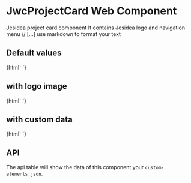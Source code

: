 
<Meta title="jwc-project-card" />

# JwcProjectCard Web Component

Jesidea project card component
It contains Jesidea logo and navigation menu
// [...] use markdown to format your text

## Default values
<Preview withToolbar>
    <Story name="simple" height="150px">
        {html` <jwc-project-card></jwc-project-card> `}
    </Story>
</Preview>

## with logo image
<Preview withToolbar>
    <Story name="with logo" height="150px">
        {html`
            <jwc-project-card
                image="https://www.bioecoactual.com/wp-content/uploads/2016/09/gandhi.jpg"
            ></jwc-project-card>
        `}
    </Story>
</Preview>

## with custom data

<Preview withToolbar>
    <Story name="with custom data" height="150px">
        {html`
            <jwc-project-card data='{ "name": "My project",  "description": "My description bla bla", "website": "http://google.com" }'></jwc-project-card>
        `}
    </Story>
</Preview>

## API

The api table will show the data of this component your `custom-elements.json`.

<Props of="jwc-project-card" />
